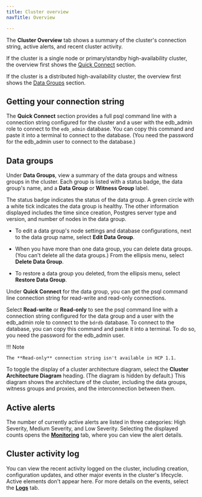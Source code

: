 ```yaml
---
title: Cluster overview
navTitle: Overview

---
```


The **Cluster Overview** tab shows a summary of the cluster's connection string, active alerts, and recent cluster activity.

If the cluster is a single node or primary/standby high-availability cluster, the overview  first shows the [Quick Connect](cluster-overview-tab.mdx#getting-your-connection-string) section.

If the cluster is a distributed high-availability cluster, the overview first shows the [Data Groups](cluster-overview-tab.mdx#data-groups) section.

## Getting your connection string

The **Quick Connect** section provides a full psql command line with a connection string configured for the cluster and a user with the edb_admin role to connect to the `edb_admin` database. You can copy this command and paste it into a terminal to connect to the database. (You need the password for the edb_admin user to connect to the database.)

## Data groups

Under **Data Groups**, view a summary of the data groups and witness groups in the cluster. Each group is listed with a status badge, the data group's name, and a **Data Group** or **Witness Group** label.

The status badge indicates the status of the data group. A green circle with a white tick indicates the data group is healthy. The other information displayed includes the time since creation, Postgres server type and version, and number of nodes in the data group.

-   To edit a data group's node settings and database configurations, next to the data group name, select **Edit Data Group**.

-   When you have more than one data group, you can delete data groups. (You can't delete all the data groups.) From the ellipsis menu, select **Delete Data Group**.  

-   To restore a data group you deleted, from the ellipsis menu, select **Restore Data Group**.

Under **Quick Connect** for the data group, you can get the psql command line connection string for read-write and read-only connections. 

Select **Read-write** or **Read-only** to see the psql command line with a connection string configured for the data group and a user with the edb_admin role to connect to the `bdrdb` database. To connect to the database, you can copy this command and paste it into a terminal. To do so, you need the password for the edb_admin user.

!!! Note

    The **Read-only** connection string isn't available in HCP 1.1.

To toggle the display of a cluster architecture diagram, select the **Cluster Architecture Diagram** heading. (The diagram is hidden by default.) This diagram shows the architecture of the cluster, including the data groups, witness groups and proxies, and the interconnection between them.

## Active alerts

The number of currently active alerts are listed in three categories: High Severity, Medium Severity, and Low Severity. Selecting the displayed counts opens the [**Monitoring**](cluster-monitoring-tab.mdx) tab, where you can view the alert details.

## Cluster activity log

You can view the recent activity logged on the cluster, including creation, configuration updates, and other major events in the cluster's lifecycle. Active elements don't appear here. For more details on the events, select the [**Logs**](cluster-logs-tab.mdx) tab.
